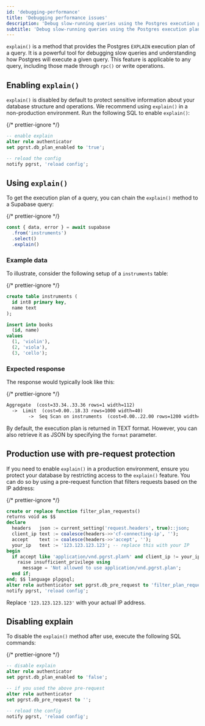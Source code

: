 ```yaml
---
id: 'debugging-performance'
title: 'Debugging performance issues'
description: 'Debug slow-running queries using the Postgres execution planner.'
subtitle: 'Debug slow-running queries using the Postgres execution planner.'
---
```


`explain()` is a method that provides the Postgres `EXPLAIN` execution plan of a query. It is a powerful tool for debugging slow queries and understanding how Postgres will execute a given query. This feature is applicable to any query, including those made through `rpc()` or write operations.

## Enabling `explain()`

`explain()` is disabled by default to protect sensitive information about your database structure and operations. We recommend using `explain()` in a non-production environment. Run the following SQL to enable `explain()`:

{/* prettier-ignore */}
```sql
-- enable explain
alter role authenticator
set pgrst.db_plan_enabled to 'true';

-- reload the config
notify pgrst, 'reload config';
```

## Using `explain()`

To get the execution plan of a query, you can chain the `explain()` method to a Supabase query:

{/* prettier-ignore */}
```ts
const { data, error } = await supabase
  .from('instruments')
  .select()
  .explain()
```

### Example data

To illustrate, consider the following setup of a `instruments` table:

{/* prettier-ignore */}
```sql
create table instruments (
  id int8 primary key,
  name text
);

insert into books
  (id, name)
values
  (1, 'violin'),
  (2, 'viola'),
  (3, 'cello');
```

### Expected response

The response would typically look like this:

{/* prettier-ignore */}
```markdown
Aggregate  (cost=33.34..33.36 rows=1 width=112)
  ->  Limit  (cost=0.00..18.33 rows=1000 width=40)
        ->  Seq Scan on instruments  (cost=0.00..22.00 rows=1200 width=40)
```

By default, the execution plan is returned in TEXT format. However, you can also retrieve it as JSON by specifying the `format` parameter.

## Production use with pre-request protection

If you need to enable `explain()` in a production environment, ensure you protect your database by restricting access to the `explain()` feature. You can do so by using a pre-request function that filters requests based on the IP address:

{/* prettier-ignore */}
```sql
create or replace function filter_plan_requests()
returns void as $$
declare
  headers   json := current_setting('request.headers', true)::json;
  client_ip text := coalesce(headers->>'cf-connecting-ip', '');
  accept    text := coalesce(headers->>'accept', '');
  your_ip   text := '123.123.123.123'; -- replace this with your IP
begin
  if accept like 'application/vnd.pgrst.plan%' and client_ip != your_ip then
    raise insufficient_privilege using
      message = 'Not allowed to use application/vnd.pgrst.plan';
  end if;
end; $$ language plpgsql;
alter role authenticator set pgrst.db_pre_request to 'filter_plan_requests';
notify pgrst, 'reload config';
```

Replace `'123.123.123.123'` with your actual IP address.

## Disabling explain

To disable the `explain()` method after use, execute the following SQL commands:

{/* prettier-ignore */}
```sql
-- disable explain
alter role authenticator
set pgrst.db_plan_enabled to 'false';

-- if you used the above pre-request
alter role authenticator
set pgrst.db_pre_request to '';

-- reload the config
notify pgrst, 'reload config';
```
